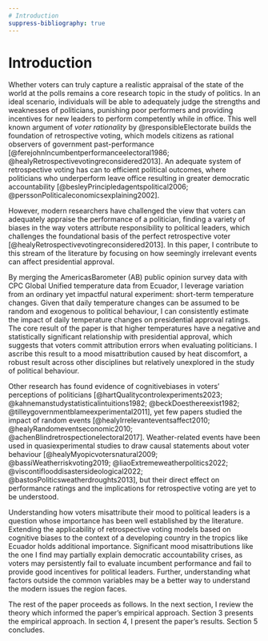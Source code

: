 ```yaml
---
# Introduction
suppress-bibliography: true
---
```


# Introduction

Whether voters can truly capture a realistic appraisal of the state of the world at the polls remains a core research topic in the study of politics. In an ideal scenario, individuals will be able to adequately judge the strengths and weaknesses of politicians, punishing poor performers and providing incentives for new leaders to perform competently while in office. This well known argument of *voter rationality* by @responsibleElectorate builds the foundation of retrospective voting, which models citizens as rational observers of government past-performance [@ferejohnIncumbentperformanceelectoral1986; @healyRetrospectivevotingreconsidered2013]. An adequate system of retrospective voting has can to efficient political outcomes, where politicians who underperform leave office resulting in greater democratic accountability [@besleyPrincipledagentspolitical2006; @perssonPoliticaleconomicsexplaining2002]. 

However, modern researchers have challenged the view that voters can adequately appraise the performance of a politician, finding a variety of biases in the way voters attribute responsibility to political leaders, which challenges the foundational basis of the perfect retrospective voter [@healyRetrospectivevotingreconsidered2013]. In this paper, I contribute to this stream of the literature by focusing on how seemingly irrelevant events can affect presidential approval. 

By merging the AmericasBarometer (AB) public opinion survey data with CPC Global Unified temperature data from Ecuador, I leverage variation from an ordinary yet impactful natural experiment: short-term temperature changes. Given that daily temperature changes can be assumed to be random and exogenous to political behaviour, I can consistently estimate the impact of daily temperature changes on presidential approval ratings. The core result of the paper is that higher temperatures have a negative and statistically significant relationship with presidential approval, which suggests that voters commit attribution errors when evaluating politicians. I ascribe this result to a mood misattribution caused by heat discomfort, a robust result across other disciplines but relatively unexplored in the study of political behaviour. 

Other research has found evidence of cognitivebiases in voters' perceptions of politicians [@hartQualitycontrolexperiments2023; @kahnemanstudystatisticalintuitions1982; @beckDoesthereexist1982; @tilleygovernmentblameexperimental2011], yet few papers studied the impact of random events [@healyIrrelevanteventsaffect2010; @healyRandomeventseconomic2010; @achenBlindretrospectionelectoral2017]. Weather-related events have been used in quasiexperimental studies to draw causal statements about voter behaviour [@healyMyopicvotersnatural2009; @bassiWeatherriskvoting2019; @liaoExtremeweatherpolitics2022; @viscontiflooddisastersideological2022; @bastosPoliticsweatherdroughts2013], but their direct effect on performance ratings and the implications for retrospective voting are yet to be understood. 

Understanding how voters misattribute their mood to political leaders is a question whose importance has been well established by the literature. Extending the applicability of retrospective voting models based on cognitive biases to the context of a developing country in the tropics like Ecuador holds additional importance. Significant mood misattributions like the one I find may partially explain democratic accountability crises, as voters may persistently fail to evaluate incumbent performance and fail to provide good incentives for political leaders. Further, understanding what factors outside the common variables may be a better way to understand the modern issues the region faces.

The rest of the paper proceeds as follows. In the next section, I review the theory which informed the paper's empirical approach. Section 3 presents the empirical approach. In section 4, I present the paper's results. Section 5 concludes.


